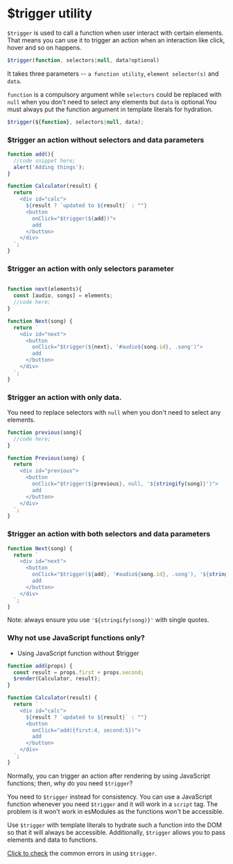 # $trigger utility

`$trigger` is used to call a function when user interact with certain elements. That means you can use it to trigger an action when an interaction like click, hover and so on happens.

```js copy
$trigger(function, selectors|null, data?optional)
```

It takes three parameters -- `a function utility`, `element selector(s)` and `data`.

`function` is a compulsory argument while `selectors` could be replaced with `null` when you don't need to select any elements but `data` is optional.You must always put the function argument in template literals for hydration.

```js copy
$trigger(${function}, selectors|null, data);
```

### $trigger an action without selectors and data parameters

```js copy
function add(){
  //code snippet here;
  alert('Adding things');
}

function Calculator(result) {
  return `
    <div id="calc">
      ${result ? `updated to ${result}` : ""}
      <button 
        onClick="$trigger(${add})">
        add
      </button>
    </div>
  `;
}
```

### $trigger an action with only selectors parameter

```js copy

function next(elements){
  const [audio, songs] = elements;
  //code here;
}

function Next(song) {
  return `
    <div id="next">
      <button 
        onClick="$trigger(${next}, '#audio${song.id}, .song')">
        add
      </button>
    </div>
  `;
}
```

### $trigger an action with only data.

You need to replace selectors with `null` when you don't need to select any elements.

```js copy
function previous(song){
  //code here;
}

function Previous(song) {
  return `
    <div id="previous">
      <button 
        onClick="$trigger(${previous}, null, '${stringify(song)}')">
        add
      </button>
    </div>
  `;
}
```


### $trigger an action with both selectors and data parameters

```js copy
function Next(song) {
  return `
    <div id="next">
      <button 
        onClick="$trigger(${add}, '#audio${song.id}, .song'), '${stringify(song)}'">
        add
      </button>
    </div>
  `;
}
```

Note: always ensure you use `'${stringify(song)}'` with single quotes.

### Why not use JavaScript functions only?

* Using JavaScript function without $trigger

```js copy
function add(props) {
  const result = props.first + props.second;
  $render(Calculator, result);
}

function Calculator(result) {
  return `
    <div id="calc">
      ${result ? `updated to ${result}` : ""}
      <button 
        onClick="add({first:4, second:5})">
        add
      </button>
    </div>
  `;
}
```
Normally, you can trigger an action after rendering by using JavaScript functions; then, why do you need `$trigger`?

You need to `$trigger` instead for consistency. You can use a JavaScript function whenever you need `$trigger` and it will work in a `script` tag. The problem is it won't work in esModules as the functions won't be accessible.

Use `$trigger` with template literals to hydrate such a function into the DOM so that it will always be accessible. Additionally, `$trigger` allows you to pass elements and data to functions.

[Click to check]() the common errors in using `$trigger`.